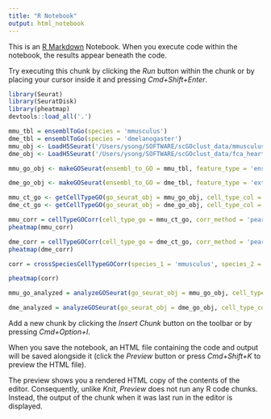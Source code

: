 ```yaml
---
title: "R Notebook"
output: html_notebook
---
```


This is an [R Markdown](http://rmarkdown.rstudio.com) Notebook. When you execute code within the notebook, the results appear beneath the code. 

Try executing this chunk by clicking the *Run* button within the chunk or by placing your cursor inside it and pressing *Cmd+Shift+Enter*. 

```r
library(Seurat)
library(SeuratDisk)
library(pheatmap)
devtools::load_all('.')

```
```r
mmu_tbl = ensemblToGo(species = 'mmusculus')
dme_tbl = ensemblToGo(species = 'dmelanogaster')
mmu_obj <- LoadH5Seurat('/Users/ysong/SOFTWARE/scGOclust_data/mmusculus_cell_ontology_mapped.h5seurat')
dme_obj <- LoadH5Seurat('/Users/ysong/SOFTWARE/scGOclust_data/fca_heart_no_dying_cells_dense.h5seurat')


```

```r
mmu_go_obj <- makeGOSeurat(ensembl_to_GO = mmu_tbl, feature_type = 'ensembl_gene_id', seurat_obj = mmu_obj)

dme_go_obj <- makeGOSeurat(ensembl_to_GO = dme_tbl, feature_type = 'external_gene_name', seurat_obj = dme_obj)

```

```r
mmu_ct_go <- getCellTypeGO(go_seurat_obj = mmu_go_obj, cell_type_col = 'cell_ontology_mapped')
dme_ct_go <- getCellTypeGO(go_seurat_obj = dme_go_obj, cell_type_col = 'annotation')

```


```r
mmu_corr = cellTypeGOCorr(cell_type_go = mmu_ct_go, corr_method = 'pearson')
pheatmap(mmu_corr)
```

```r
dme_corr = cellTypeGOCorr(cell_type_go = dme_ct_go, corr_method = 'pearson')
pheatmap(dme_corr)
```



```r

corr = crossSpeciesCellTypeGOCorr(species_1 = 'mmusculus', species_2 = 'dmelanogaster', cell_type_go_sp1 = mmu_ct_go, cell_type_go_sp2 = dme_ct_go, corr_method = 'pearson')

```
```r
pheatmap(corr)

```

```r
mmu_go_analyzed = analyzeGOSeurat(go_seurat_obj = mmu_go_obj, cell_type_col = 'cell_ontology_mapped')
```
```r
dme_analyzed = analyzeGOSeurat(go_seurat_obj = dme_go_obj, cell_type_col = 'annotation')
```


Add a new chunk by clicking the *Insert Chunk* button on the toolbar or by pressing *Cmd+Option+I*.


When you save the notebook, an HTML file containing the code and output will be saved alongside it (click the *Preview* button or press *Cmd+Shift+K* to preview the HTML file). 

The preview shows you a rendered HTML copy of the contents of the editor. Consequently, unlike *Knit*, *Preview* does not run any R code chunks. Instead, the output of the chunk when it was last run in the editor is displayed.

